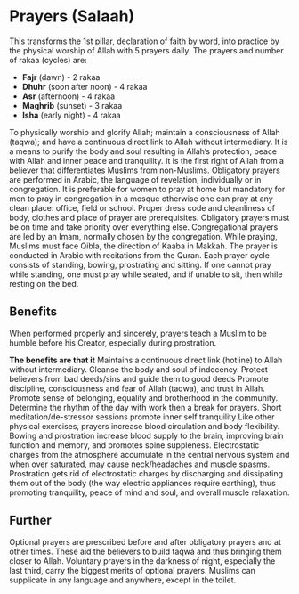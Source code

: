 # Prayers (Salaah)
This transforms the 1st pillar, declaration of faith by word, into practice by the physical worship of Allah with 5 prayers daily. The prayers and number of rakaa (cycles) are:

* **Fajr** (dawn) - 2 rakaa
* **Dhuhr** (soon after noon) - 4 rakaa
* **Asr** (afternoon) - 4 rakaa
* **Maghrib** (sunset) - 3 rakaa
* **lsha** (early night) - 4 rakaa

To physically worship and glorify Allah; maintain a consciousness of Allah (taqwa); and have a continuous direct link to Allah without intermediary. It is a means to purify the body and soul resulting in Allah's protection, peace with Allah and inner peace and tranquility. It is the first right of Allah from a believer that differentiates Muslims from non-Muslims. Obligatory prayers are performed in Arabic, the language of revelation, individually or in congregation. It is preferable for women to pray at home but mandatory for men to pray in congregation in a mosque otherwise one can pray at any clean place: office, field or school. Proper dress code and cleanliness of body, clothes and place of prayer are prerequisites. Obligatory prayers must be on time and take priority over everything else. Congregational prayers are led by an Imam, normally chosen by the congregation. While praying, Muslims must face Qibla, the direction of Kaaba in Makkah. The prayer is conducted in Arabic with recitations from the Quran. Each prayer cycle consists of standing, bowing, prostrating and sitting. If one cannot pray while standing, one must pray while seated, and if unable to sit, then while resting on the bed.

## Benefits
When performed properly and sincerely, prayers teach a Muslim to be humble before his Creator, especially during prostration.

**The benefits are that it**
Maintains a continuous direct link (hotline) to Allah without intermediary. Cleanse the body and soul of indecency. Protect believers from bad deeds/sins and guide them to good deeds Promote discipline, consciousness and fear of Allah (taqwa), and trust in Allah. Promote sense of belonging, equality and brotherhood in the community. Determine the rhythm of the day with work then a break for prayers. Short meditation/de-stressor sessions promote inner self tranquility Like other physical exercises, prayers increase blood circulation and body flexibility. Bowing and prostration increase blood supply to the brain, improving brain function and memory, and promotes spine suppleness. Electrostatic charges from the atmosphere accumulate in the central nervous system and when over saturated, may cause neck/headaches and muscle spasms. Prostration gets rid of electrostatic charges by discharging and dissipating them out of the body (the way electric appliances require earthing), thus promoting tranquility, peace of mind and soul, and overall muscle relaxation.

## Further
Optional prayers are prescribed before and after obligatory prayers and at other times. These aid the believers to build taqwa and thus bringing them closer to Allah. Voluntary prayers in the darkness of night, especially the last third, carry the biggest merits of optional prayers. Muslims can supplicate in any language and anywhere, except in the toilet.